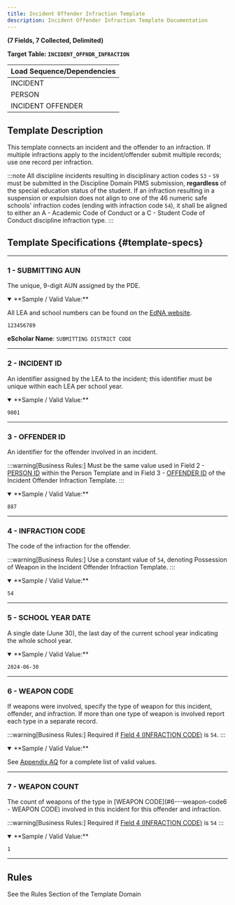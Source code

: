 ```yaml
---
title: Incident Offender Infraction Template
description: Incident Offender Infraction Template Documentation 
---
```


**(7 Fields, 7 Collected, Delimited)**

**Target Table: `INCIDENT_OFFNDR_INFRACTION`**

| **Load Sequence/Dependencies** |
|--------------------------------|
| INCIDENT                       |
| PERSON                         |
| INCIDENT OFFENDER              |


## Template Description
This template connects an incident and the offender to an infraction. If multiple infractions apply to the incident/offender submit multiple records; use one record per infraction.

:::note
All discipline incidents resulting in disciplinary action codes `S3` - `S9` must be submitted in the Discipline Domain PIMS submission, **regardless** of the special education status of the student. If an infraction resulting in a suspension or expulsion does not align to one of the 46 numeric safe schools' infraction codes (ending with infraction code `54`), it shall be aligned to either an A - Academic Code of Conduct or a C - Student Code of Conduct discipline infraction type.
:::

## Template Specifications {#template-specs}

---
### 1 - SUBMITTING AUN
<p><Badge color="required" /> <Badge color="key" /> <Badge length={9} /></p>

The unique, 9-digit AUN assigned by the PDE.

<details open>
<summary>**Sample / Valid Value:**</summary>

All LEA and school numbers can be found on the [EdNA website](http://www.edna.pa.gov/Screens/wfHome.aspx).

`123456789`
</details>

**eScholar Name**: `SUBMITTING DISTRICT CODE`

---
### 2 - INCIDENT ID
<p><Badge color="required" /> <Badge color="key" /> <Badge length={30} /></p>

An identifier assigned by the LEA to the incident; this identifier must be unique within each LEA per school year.

<details open>
<summary>**Sample / Valid Value:**</summary>

`9801`
</details>

---
### 3 - OFFENDER ID
<p><Badge color="required" /> <Badge color="key" /> <Badge length={20} /></p>

An identifier for the offender involved in an incident.

:::warning[Business Rules:]
Must be the same value used in Field 2 - [PERSON ID](docs/templates/discipline/person.mdx#2---person-id) within the Person Template and in Field 3 - [OFFENDER ID](#3---offender-id) of the Incident Offender Infraction Template.
:::

<details open>
<summary>**Sample / Valid Value:**</summary>

`887`
</details>

---
### 4 - INFRACTION CODE
<p><Badge color="required" /> <Badge color="key" /> <Badge length={2} /></p>

The code of the infraction for the offender.

:::warning[Business Rules:]
Use a constant value of `54`, denoting Possession of Weapon in the Incident Offender Infraction Template.
:::

<details open>
<summary>**Sample / Valid Value:**</summary>

`54`
</details>

---
### 5 - SCHOOL YEAR DATE
<p><Badge color="required" /> <Badge color="key" /> <Badge length={10} /></p>

A single date (June 30), the last day of the current school year indicating the whole school year.

<details open>
<summary>**Sample / Valid Value:**</summary>

`2024-06-30`
</details>

---
### 6 - WEAPON CODE
<p><Badge color="required" /> <Badge color="key" /> <Badge length={20} /></p>

If weapons were involved, specify the type of weapon for this incident, offender, and infraction. If more than one type of weapon is involved report each type in a separate record.

:::warning[Business Rules:]
Required if [Field 4 (INFRACTION CODE)](#4---infraction-code) is `54`.
:::

<details open>
<summary>**Sample / Valid Value:**</summary>

See [Appendix AQ](docs/appendix/appendix-AQ.mdx) for a complete list of valid values.
</details>

---
### 7 - WEAPON COUNT
<p><Badge color="required" /> <Badge color="updateable" /> <Badge length={4} /></p>

The count of weapons of the type in [WEAPON CODE](#6---weapon-code6 - WEAPON CODE) involved in this incident for this offender and infraction.

:::warning[Business Rules:]
Required if [Field 4 (INFRACTION CODE)](#4---infraction-code) is `54`
:::

<details open>
<summary>**Sample / Valid Value:**</summary>

`1`
</details>

---
## Rules
See the Rules Section of the Template Domain